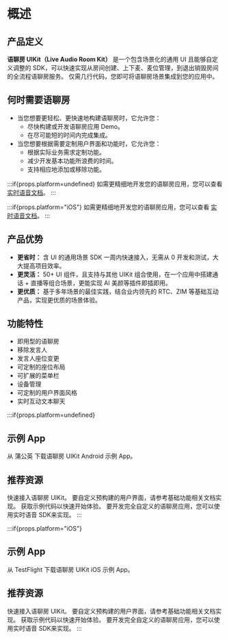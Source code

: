 # 概述

## 产品定义

**语聊房 UIKit（Live Audio Room Kit）** 是一个包含场景化的通用 UI 且能够自定义调整的 SDK，可以快速实现从房间创建、上下麦、麦位管理，到退出销毁房间的全流程语聊房服务。 仅需几行代码，您即可将语聊房场景集成到您的应用中。


## 何时需要语聊房

- 当您想要更轻松、更快速地构建语聊房时，它允许您：
  - 尽快构建或开发语聊房应用 Demo。
  - 在尽可能短的时间内完成集成。
- 当您想要根据需要定制用户界面和功能时，它允许您：
  - 根据实际业务需求定制功能。
  - 减少开发基本功能所浪费的时间。
  - 支持相应地添加或移除功能。

:::if{props.platform=undefined}
如需更精细地开发您的语聊房应用，您可以查看 [实时语音文档](https://doc-zh.zego.im/article/overview?key=ExpressAudioSDK&platform=android&language=java)。
:::

:::if{props.platform="iOS"}
如需更精细地开发您的语聊房应用，您可以查看 [实时语音文档](https://doc-zh.zego.im/article/overview?key=ExpressAudioSDK&platform=ios&language=objective-c)。
:::

## 产品优势

-  **更省时：** 含 UI 的通用场景 SDK 一周内快速接入，无需从 0 开发和测试，大大提高项目效率。
- **更灵活：** 50+ UI 组件，且支持与其他 UIKit 组合使用，在一个应用中搭建通话 + 直播等组合场景，更能实现 AI 美颜等插件即插即用。
- **更优质：** 基于多年场景的最佳实践，结合业内领先的 RTC、ZIM 等基础互动产品，实现更优质的场景体验。



## 功能特性

- 即用型的语聊房
- 移除发言人
- 发言人座位变更
- 可定制的座位布局
- 可扩展的菜单栏
- 设备管理
- 可定制的用户界面风格
- 实时互动文本聊天

:::if{props.platform=undefined}
## 示例 App

<CardGroup cols={2}>
  <Card title="蒲公英" href="https://www.pgyer.com/XIO8"  target="_blank">
  从 蒲公英 下载语聊房 UIKit Android 示例 App。
</Card>
</CardGroup>

## 推荐资源

<CardGroup cols={2}>
  <Card title="快速开始" href="./Quick start.mdx">
    快速接入语聊房 UIKit。
  </Card>
  <Card title="自定义预构建的用户界面"  href="./Custom prebuilt features/Overview.mdx">
    要自定义预构建的用户界面，请参考基础功能相关文档实现。
  </Card>
  <Card title="示例代码"  href="https://github.com/ZEGOCLOUD/zego_uikit_prebuilt_live_audio_room_example_android" target="_blank">
    获取示例代码以快速开始体验。
  </Card>
  <Card title="使用实时语言 SDK 完全定制"  href="https://doc-zh.zego.im/article/overview?key=ExpressAudioSDK&platform=android&language=java" target="_blank">
    要开发完全自定义的语聊房应用，您可以使用实时语音 SDK来实现。
  </Card>
</CardGroup>
:::

:::if{props.platform="iOS"}
## 示例 App

<CardGroup cols={2}>
  <Card title="TestFlight" href="https://testflight.apple.com/join/anghiToS" target="_blank">
  从 TestFlight 下载语聊房 UIKit iOS 示例 App。
</Card>
</CardGroup>

## 推荐资源

<CardGroup cols={2}>
  <Card title="快速开始" href="./Quick start.mdx">
    快速接入语聊房 UIKit。
  </Card>
  <Card title="自定义预构建的用户界面"  href="./Custom prebuilt features/Overview.mdx">
    要自定义预构建的用户界面，请参考基础功能相关文档实现。
  </Card>
  <Card title="示例代码"  href="https://github.com/ZEGOCLOUD/zego_uikit_prebuilt_live_audio_room_example_ios"  target="_blank">
    获取示例代码以快速开始体验。
  </Card>
  <Card title="使用实时语言 SDK 完全定制"  href="https://doc-zh.zego.im/article/overview?key=ExpressAudioSDK&platform=ios&language=objective-c"  target="_blank">
    要开发完全自定义的语聊房应用，您可以使用实时语音 SDK来实现。
  </Card>
</CardGroup>
:::
